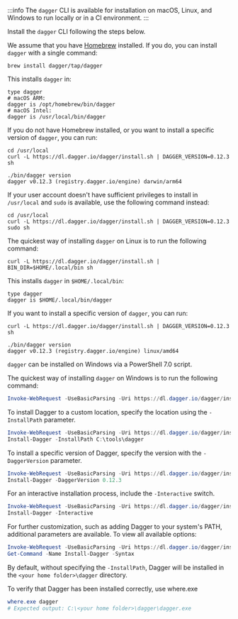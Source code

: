 
:::info
The `dagger` CLI is available for installation on macOS, Linux, and Windows to run locally or in a CI environment.
:::

Install the `dagger` CLI following the steps below.

<Tabs>
<TabItem value="macOS">

We assume that you have [Homebrew](https://brew.sh/) installed. If you do, you can install `dagger` with a single command:

```shell
brew install dagger/tap/dagger
```

This installs `dagger` in:

```shell
type dagger
# macOS ARM:
dagger is /opt/homebrew/bin/dagger
# macOS Intel:
dagger is /usr/local/bin/dagger
```

If you do not have Homebrew installed, or you want to install a specific version of `dagger`, you can run:

```shell
cd /usr/local
curl -L https://dl.dagger.io/dagger/install.sh | DAGGER_VERSION=0.12.3 sh

./bin/dagger version
dagger v0.12.3 (registry.dagger.io/engine) darwin/arm64
```

If your user account doesn't have sufficient privileges to install in `/usr/local` and `sudo` is available, use the following command instead:

```shell
cd /usr/local
curl -L https://dl.dagger.io/dagger/install.sh | DAGGER_VERSION=0.12.3 sudo sh
```

</TabItem>

<TabItem value="Linux">

The quickest way of installing `dagger` on Linux is to run the following command:

```shell
curl -L https://dl.dagger.io/dagger/install.sh | BIN_DIR=$HOME/.local/bin sh
```

This installs `dagger` in `$HOME/.local/bin`:

```shell
type dagger
dagger is $HOME/.local/bin/dagger
```

If you want to install a specific version of `dagger`, you can run:

```shell
curl -L https://dl.dagger.io/dagger/install.sh | DAGGER_VERSION=0.12.3 sh

./bin/dagger version
dagger v0.12.3 (registry.dagger.io/engine) linux/amd64
```

</TabItem>

<TabItem value="Windows">

`dagger` can be installed on Windows via a PowerShell 7.0 script.

The quickest way of installing `dagger` on Windows is to run the following command:

```powershell
Invoke-WebRequest -UseBasicParsing -Uri https://dl.dagger.io/dagger/install.ps1 | Invoke-Expression; Install-Dagger
```

To install Dagger to a custom location, specify the location using the `-InstallPath` parameter.

```powershell
Invoke-WebRequest -UseBasicParsing -Uri https://dl.dagger.io/dagger/install.ps1 | Invoke-Expression;
Install-Dagger -InstallPath C:\tools\dagger
```

To install a specific version of Dagger, specify the version with the `-DaggerVersion` parameter.

```powershell
Invoke-WebRequest -UseBasicParsing -Uri https://dl.dagger.io/dagger/install.ps1 | Invoke-Expression;
Install-Dagger -DaggerVersion 0.12.3
```

For an interactive installation process, include the `-Interactive` switch.

```powershell
Invoke-WebRequest -UseBasicParsing -Uri https://dl.dagger.io/dagger/install.ps1 | Invoke-Expression; 
Install-Dagger -Interactive
```

For further customization, such as adding Dagger to your system's PATH, additional parameters are available. To view all available options:

```powershell
Invoke-WebRequest -UseBasicParsing -Uri https://dl.dagger.io/dagger/install.ps1 | Invoke-Expression; 
Get-Command -Name Install-Dagger -Syntax
```

By default, without specifying the `-InstallPath`, Dagger will be installed in the `<your home folder>\dagger` directory.

To verify that Dagger has been installed correctly, use where.exe

```powershell
where.exe dagger
# Expected output: C:\<your home folder>\dagger\dagger.exe
```

</TabItem>

</Tabs>
